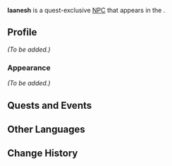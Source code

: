 {{Meta
<!-- Remove this template after adding the missing info -->
|missing_NPC_profile  = yes
}}
{{Character Infobox
|type             = Quest NPC
|image            = NPC Iaanesh.png
|region           = Sumeru
|location         = Sumeru
|affiliation      = 
|title            = 

|ancestry         = <!-- Clan/family -->
|father           = 
|mother           = 
|spouse           = 
|sibling          = 
|child            = 
|relative         = 

|voiceEN          = 
|voiceCN          = 
|voiceJP          = 
|dialoguereward   = 
}}
'''Iaanesh''' is a quest-exclusive [[NPC]] that appears in the {{Quest|Cooking, a Pleasant Memory}}.

==Profile==
''(To be added.)''

===Appearance===
''(To be added.)''

==Quests and Events==
{{Quests and Events}}

<!--
==Trivia==
* 
-->
==Other Languages==
{{Other Languages
|default_hidden = 1
|en      = Iaanesh
|zhs     = 杨尼斯
|zhs_rm  = Yángnísī
|zht     = 楊尼斯
|zht_rm  = Yángnísī
|ja      = ヨニス
|ja_rm   = Yonisu
|ko      = 이아네시
|es      = Iaanesh
|fr      = Iaanesh
|ru      = Ианеш
|th      = Iaanesh
|vi      = Iaanesh
|de      = Iaanesh
|id      = Iaanesh
|pt      = Iaanesh
|tr      = Iaanesh
|it      = Iaanesh
}}

==Change History==
{{Change History|3.0}}
